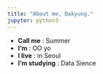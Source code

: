```yaml
---
title: "About me, Dakyung."
jupyter: python3
---
```


* **Call me** : Summer
* **I'm** : OO yo
* **I live** : in Seoul
* **I'm studying** : Data Sience